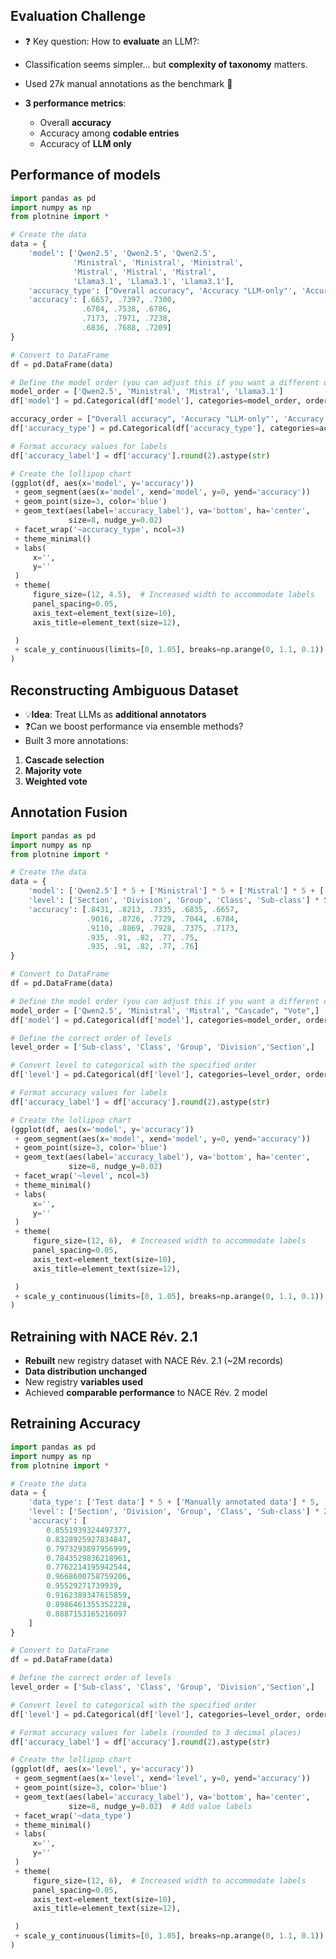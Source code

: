 ## Evaluation Challenge

- ❓ Key question: How to [**evaluate**]{.orange} an LLM?: 
- Classification seems simpler... but [**complexity of taxonomy**]{.orange} matters.

- Used $27k$ manual annotations as the benchmark 🥇
  
- [**3 performance metrics**]{.orange}:
  - Overall [**accuracy**]{.blue2}
  - Accuracy among [**codable entries**]{.blue2}
  - Accuracy of [**LLM only**]{.blue2}

## Performance of models {.scollable}
```python
import pandas as pd
import numpy as np
from plotnine import *

# Create the data
data = {
    'model': ['Qwen2.5', 'Qwen2.5', 'Qwen2.5',
              'Ministral', 'Ministral', 'Ministral',
              'Mistral', 'Mistral', 'Mistral',
              'Llama3.1', 'Llama3.1', 'Llama3.1'],
    'accuracy_type': ["Overall accuracy", 'Accuracy "LLM-only"', 'Accuracy among "codable"'] * 4,
    'accuracy': [.6657, .7397, .7300,
                .6784, .7538, .6786,
                .7173, .7971, .7238,
                .6836, .7688, .7209]
}

# Convert to DataFrame
df = pd.DataFrame(data)

# Define the model order (you can adjust this if you want a different order)
model_order = ['Qwen2.5', 'Ministral', 'Mistral', 'Llama3.1']
df['model'] = pd.Categorical(df['model'], categories=model_order, ordered=True)

accuracy_order = ["Overall accuracy", 'Accuracy "LLM-only"', 'Accuracy among "codable"']
df['accuracy_type'] = pd.Categorical(df['accuracy_type'], categories=accuracy_order, ordered=True)

# Format accuracy values for labels
df['accuracy_label'] = df['accuracy'].round(2).astype(str)

# Create the lollipop chart
(ggplot(df, aes(x='model', y='accuracy'))
 + geom_segment(aes(x='model', xend='model', y=0, yend='accuracy'))
 + geom_point(size=3, color='blue')
 + geom_text(aes(label='accuracy_label'), va='bottom', ha='center', 
             size=8, nudge_y=0.02)
 + facet_wrap('~accuracy_type', ncol=3)
 + theme_minimal()
 + labs(
     x='',
     y=''
 )
 + theme(
     figure_size=(12, 4.5),  # Increased width to accommodate labels
     panel_spacing=0.05,
     axis_text=element_text(size=10),
     axis_title=element_text(size=12),

 )
 + scale_y_continuous(limits=[0, 1.05], breaks=np.arange(0, 1.1, 0.1))  # Increased upper limit to fit labels
)
```


## Reconstructing Ambiguous Dataset
- 💡[**Idea**]{.orange}: Treat LLMs as [**additional annotators**]{.blue2}
- ❓Can we boost performance via [ensemble methods]{.blue2}?
- Built 3 more annotations:
1. [**Cascade selection**]{.blue2}
2. [**Majority vote**]{.blue2}
3. [**Weighted vote**]{.blue2}

## Annotation Fusion

```python
import pandas as pd
import numpy as np
from plotnine import *

# Create the data
data = {
    'model': ['Qwen2.5'] * 5 + ['Ministral'] * 5 + ['Mistral'] * 5 + ['Cascade'] * 5 + ['Vote'] * 5,
    'level': ['Section', 'Division', 'Group', 'Class', 'Sub-class'] * 5,
    'accuracy': [.8431, .8213, .7335, .6835, .6657,
                 .9016, .8726, .7729, .7044, .6784,
                 .9110, .8869, .7928, .7375, .7173,
                 .935, .91, .82, .77, .75,
                 .935, .91, .82, .77, .76]
}

# Convert to DataFrame
df = pd.DataFrame(data)

# Define the model order (you can adjust this if you want a different order)
model_order = ['Qwen2.5', 'Ministral', 'Mistral', "Cascade", "Vote",]
df['model'] = pd.Categorical(df['model'], categories=model_order, ordered=True)

# Define the correct order of levels
level_order = ['Sub-class', 'Class', 'Group', 'Division','Section',]

# Convert level to categorical with the specified order
df['level'] = pd.Categorical(df['level'], categories=level_order, ordered=True)

# Format accuracy values for labels
df['accuracy_label'] = df['accuracy'].round(2).astype(str)

# Create the lollipop chart
(ggplot(df, aes(x='model', y='accuracy'))
 + geom_segment(aes(x='model', xend='model', y=0, yend='accuracy'))
 + geom_point(size=3, color='blue')
 + geom_text(aes(label='accuracy_label'), va='bottom', ha='center', 
             size=8, nudge_y=0.02)
 + facet_wrap('~level', ncol=3)
 + theme_minimal()
 + labs(
     x='',
     y=''
 )
 + theme(
     figure_size=(12, 6),  # Increased width to accommodate labels
     panel_spacing=0.05,
     axis_text=element_text(size=10),
     axis_title=element_text(size=12),

 )
 + scale_y_continuous(limits=[0, 1.05], breaks=np.arange(0, 1.1, 0.1))  # Increased upper limit to fit labels
)
```


## Retraining with NACE Rév. 2.1

- [**Rebuilt**]{.orange} new registry dataset with NACE Rév. 2.1 (~2M records)
- [**Data distribution unchanged**]{.orange}
- New registry [**variables used**]{.orange}
- Achieved [**comparable performance**]{.orange} to NACE Rév. 2 model

## Retraining Accuracy {background-color="white"}

```python
import pandas as pd
import numpy as np
from plotnine import *

# Create the data
data = {
    'data_type': ['Test data'] * 5 + ['Manually annotated data'] * 5,
    'level': ['Section', 'Division', 'Group', 'Class', 'Sub-class'] * 2,
    'accuracy': [
        0.8551939324497377,
        0.8328925927834847,
        0.7973293897956999,
        0.7843529836218961,
        0.7762214195942544,
        0.9668600758759206,
        0.95529271739939,
        0.9162389347615859,
        0.8986461355352228,
        0.8887153165216097
    ]
}

# Convert to DataFrame
df = pd.DataFrame(data)

# Define the correct order of levels
level_order = ['Sub-class', 'Class', 'Group', 'Division','Section',]

# Convert level to categorical with the specified order
df['level'] = pd.Categorical(df['level'], categories=level_order, ordered=True)

# Format accuracy values for labels (rounded to 3 decimal places)
df['accuracy_label'] = df['accuracy'].round(2).astype(str)

# Create the lollipop chart
(ggplot(df, aes(x='level', y='accuracy'))
 + geom_segment(aes(x='level', xend='level', y=0, yend='accuracy'))
 + geom_point(size=3, color='blue')
 + geom_text(aes(label='accuracy_label'), va='bottom', ha='center', 
             size=8, nudge_y=0.02)  # Add value labels
 + facet_wrap('~data_type')
 + theme_minimal()
 + labs(
     x='',
     y=''
 )
 + theme(
     figure_size=(12, 6),  # Increased width to accommodate labels
     panel_spacing=0.05,
     axis_text=element_text(size=10),
     axis_title=element_text(size=12),

 )
 + scale_y_continuous(limits=[0, 1.05], breaks=np.arange(0, 1.1, 0.1))  # Increased upper limit to fit labels
)
```

